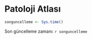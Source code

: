 # Patoloji Atlası {#patoloji-atlasi .unnumbered}

```r
songuncelleme <- Sys.time() 
```

Son güncelleme zamanı: `r songuncelleme`

